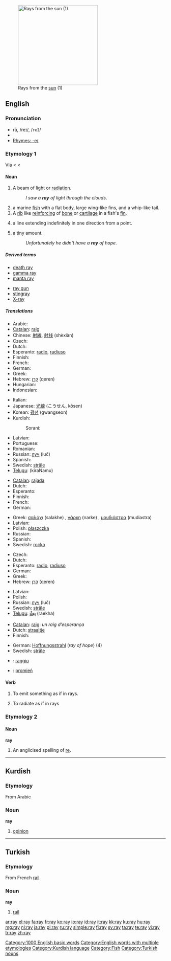{{see|Ray}}
[[Image:Crepuscular_rays_with_clouds_and_high_contrast_fg_FL.jpg|thumb|right|250px|Rays from the [[sun]] (1)]]
==English==
{{wikipedia|mul=ray (fish)}}

===Pronunciation===
* rā, /reɪ/, /<tt>reI</tt>/
* {{audio|en-us-ray.ogg|Audio (US)}}
* [[Rhymes:English:-eɪ|Rhymes: -eɪ]]

===Etymology 1===
Via {{etyl|enm}} < {{etyl|fro}} < {{etyl|la}} {{term|radius|lang=la|staff, stake, spoke}}

====Noun====
{{en-noun}}

# A beam of light or [[radiation]].
#: ''I saw a '''ray''' of light through the clouds''.
# a marine [[fish]] with a flat body, large wing-like fins, and a whip-like tail.
# A [[rib]] like [[reinforcing]] of [[bone]] or [[cartilage]] in a fish's [[fin]].
# {{Mathematics}} a line extending indefinitely in one direction from a point.
# {{colloquial}} a tiny amount.
#: ''Unfortunately he didn't have a '''ray''' of hope''.

=====Derived terms=====
{{rel-top|terms derived from ray (noun)}}
* [[death ray]]
* [[gamma ray]]
* [[manta ray]]
{{rel-mid}}
* [[ray gun]]
* [[stingray]]
* [[X-ray]]
{{rel-bottom}}

=====Translations=====
{{trans-top|beam of light or radiation}}
* Arabic: {{Arab|[[شعاع]]}} {{IPAchar|(šoʕāʕ)}} {{m}}
* [[Catalan]]: [[raig]] {{m}}
* Chinese: [[射線]], [[射线]] (shèxiàn)
* Czech: {{t-|cs|paprsek|m}}
* Dutch: {{t-|nl|straal|f}}
* Esperanto: [[radio]], [[radiuso]]
* Finnish: {{t+|fi|säde}}
* French: {{t+|fr|rayon|m}}
* German: {{t+|de|Strahl|m}}
* Greek: {{t+|el|ακτίνα|f|tr=aktina|sc=Grek}}
* Hebrew: [[קרן]] (qeren) {{f}}
* Hungarian: {{t+|hu|sugár}}
* Indonesian: {{t-|id|sinar|xs=Indonesian}}
{{trans-mid}}
* Italian: {{t+|it|raggio|m}}
* Japanese: [[光線]] (こうせん, kōsen)
* Korean: [[광선]] (gwangseon)
* Kurdish:
*: Sorani: {{t|ku|تشک|tr=tishk|sc=KUchar}}
* Latvian: {{t-|lv|stars|m|xs=Latvian}}
* Portuguese: {{t+|pt|raio|m}}
* Romanian: {{t-|ro|rază|f}}
* Russian: [[луч]] (luč) {{m}}
* Spanish: {{t+|es|rayo|m}}
* Swedish: [[stråle]] {{c}}
* [[Telugu]]: {{t|te|కిరణము|sc=Telu}}(kiraNamu)
{{trans-bottom}}

{{trans-top|marine fish with a flat body, large wing-like fins, and a whip-like tail}}
* [[Catalan]]: [[rajada]]
* Dutch: {{t+|nl|rog|m}}
* Esperanto: {{t-|eo|rajo|xs=Esperanto}}
* Finnish: {{t+|fi|rausku}}
* French: {{t+|fr|raie|f}}
* German: {{t+|de|Rochen|m}}
{{trans-mid}}
* Greek: [[σαλάχι]] (salakhe) {{n}}, [[νάρκη]] (narke) {{f}}, [[μουδιάστρα]] (mudiastra) {{f}}
* Latvian: {{t-|lv|raja|f|xs=Latvian}}
* Polish: [[płaszczka]] {{f}}
* Russian: {{t+|ru|скат|m|tr=skat|sc=Cyrl}}
* Spanish: {{t+|es|raya}}
* Swedish: [[rocka]] {{c}}
{{trans-bottom}}

{{trans-top|mathematics: line extending indefinitely in one direction from a point}}
* Czech: {{t-|cs|polopřímka|f}}
* Dutch: {{t-|nl|straal|f}}
* Esperanto: [[radio]], [[radiuso]]
* German: {{t+|de|Strahl|m}}
* Greek: {{t+|el|ακτίνα|f|tr=aktina|sc=Grek}}
* Hebrew: [[קרן]] (qeren) {{f}}
{{trans-mid}}
* Latvian: {{t-|lv|stars|m|xs=Latvian}}
* Polish: {{t+|pl|promień|m}}
* Russian: [[луч]] (luč) {{m}}
* Swedish: [[stråle]] {{c}}
* [[Telugu]]: [[రేఖ]] (raekha)
{{trans-bottom}}

{{trans-top|colloquial: tiny amount}}
* [[Catalan]]: [[raig]]: ''un raig d’esperança''
* Dutch: [[straaltje]] {{n}}
* Finnish: {{t-|fi|rahtunen}}
{{trans-mid}}
* German: [[Hoffnungsstrahl]] {{m}} (''ray of hope'') (4)
* Swedish: [[stråle]] {{c}}
{{trans-bottom}}

{{checktrans-top}}
* {{ttbc|Italian}}: [[raggio]] {{m}}
* {{ttbc|Polish}}: [[promień]] {{m}}
{{trans-bottom}}

====Verb====
{{en-verb}}

# {{transitive}} To emit something as if in rays.
# {{intransitive}} To radiate as if in rays

===Etymology 2===

====Noun====
'''ray'''

# {{music}} An anglicised spelling of [[re]].

[[Category:1000 English basic words]]
[[Category:English words with multiple etymologies]]

----

==Kurdish==

===Etymology===
From Arabic

===Noun===
'''ray'''

# [[opinion]]

[[Category:Kurdish language]]

----

==Turkish==

===Etymology===
From French [[rail]]

===Noun===
'''ray'''

# [[rail]]

[[Category:Fish]]
[[Category:Turkish nouns]]

[[ar:ray]]
[[el:ray]]
[[fa:ray]]
[[fr:ray]]
[[ko:ray]]
[[io:ray]]
[[id:ray]]
[[it:ray]]
[[kk:ray]]
[[ku:ray]]
[[hu:ray]]
[[mg:ray]]
[[nl:ray]]
[[ja:ray]]
[[pl:ray]]
[[ru:ray]]
[[simple:ray]]
[[fi:ray]]
[[sv:ray]]
[[ta:ray]]
[[te:ray]]
[[vi:ray]]
[[tr:ray]]
[[zh:ray]]